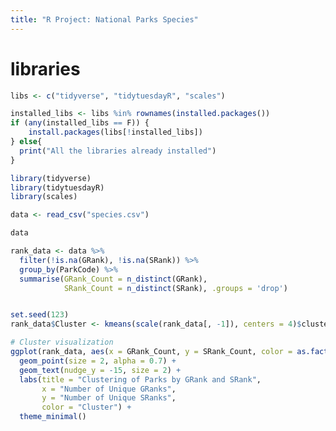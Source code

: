 ```yaml
---
title: "R Project: National Parks Species"
---
```


# libraries 
```r
libs <- c("tidyverse", "tidytuesdayR", "scales")

installed_libs <- libs %in% rownames(installed.packages())
if (any(installed_libs == F)) {
    install.packages(libs[!installed_libs])
} else{
  print("All the libraries already installed")
}
```

```r
library(tidyverse)
library(tidytuesdayR)
library(scales)
```

```r
data <- read_csv("species.csv")

data

```

```r

rank_data <- data %>%
  filter(!is.na(GRank), !is.na(SRank)) %>%
  group_by(ParkCode) %>%
  summarise(GRank_Count = n_distinct(GRank),
            SRank_Count = n_distinct(SRank), .groups = 'drop')


set.seed(123)
rank_data$Cluster <- kmeans(scale(rank_data[, -1]), centers = 4)$cluster

# Cluster visualization
ggplot(rank_data, aes(x = GRank_Count, y = SRank_Count, color = as.factor(Cluster), label = ParkCode)) +
  geom_point(size = 2, alpha = 0.7) +
  geom_text(nudge_y = -15, size = 2) +
  labs(title = "Clustering of Parks by GRank and SRank",
       x = "Number of Unique GRanks",
       y = "Number of Unique SRanks",
       color = "Cluster") +
  theme_minimal()

````